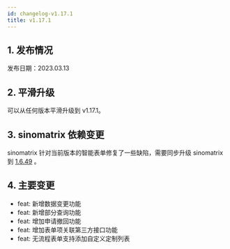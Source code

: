 ```yaml
---
id: changelog-v1.17.1
title: v1.17.1
---
```



## 1. 发布情况

发布日期：2023.03.13

<BundleList version="1.17.1" frontend="1.17.1" backend="1.17.1" font="1.13.0" />

## 2. 平滑升级

可以从任何版本平滑升级到 v1.17.1。

## 3. sinomatrix 依赖变更

sinomatrix 针对当前版本的智能表单修复了一些缺陷，需要同步升级 sinomatrix 到 [1.6.49](http://sinomatrix.gitee.io/sino-matrix-website/docs/changelog/home#v1649--202266) 。

## 4. 主要变更

- feat: 新增数据变更功能
- feat: 新增部分查询功能
- feat: 增加申请撤回功能
- feat: 增加表单项关联第三方接口功能
- feat: 无流程表单支持添加自定义定制列表


